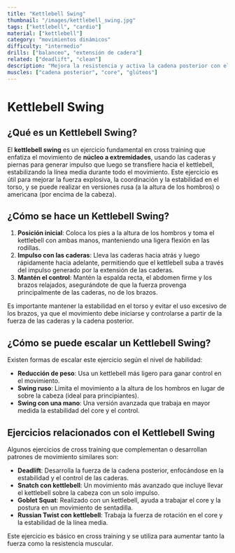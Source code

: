 ```yaml
---
title: "Kettlebell Swing"
thumbnail: "/images/kettlebell_swing.jpg"
tags: ["kettlebell", "cardio"]
material: ["kettlebell"]
category: "movimientos dinámicos"
difficulty: "intermedio"
drills: ["balanceo", "extensión de cadera"]
related: ["deadlift", "clean"]
description: "Mejora la resistencia y activa la cadena posterior con el Kettlebell Swing, un movimiento clásico de cross training de intensidad variable."
muscles: ["cadena posterior", "core", "glúteos"]
---
```


# Kettlebell Swing

## ¿Qué es un Kettlebell Swing?
El **kettlebell swing** es un ejercicio fundamental en cross training que enfatiza el movimiento de **núcleo a extremidades**, usando las caderas y piernas para generar impulso que luego se transfiere hacia el kettlebell, estabilizando la línea media durante todo el movimiento. Este ejercicio es útil para mejorar la fuerza explosiva, la coordinación y la estabilidad en el torso, y se puede realizar en versiones rusa (a la altura de los hombros) o americana (por encima de la cabeza).

## ¿Cómo se hace un Kettlebell Swing?
1. **Posición inicial**: Coloca los pies a la altura de los hombros y toma el kettlebell con ambas manos, manteniendo una ligera flexión en las rodillas.
2. **Impulso con las caderas**: Lleva las caderas hacia atrás y luego rápidamente hacia adelante, permitiendo que el kettlebell suba a través del impulso generado por la extensión de las caderas.
3. **Mantén el control**: Mantén la espalda recta, el abdomen firme y los brazos relajados, asegurándote de que la fuerza provenga principalmente de las caderas, no de los brazos.

Es importante mantener la estabilidad en el torso y evitar el uso excesivo de los brazos, ya que el movimiento debe iniciarse y controlarse a partir de la fuerza de las caderas y la cadena posterior.

<YouTube id="mKDIuUbH94Q" />

## ¿Cómo se puede escalar un Kettlebell Swing?
Existen formas de escalar este ejercicio según el nivel de habilidad:
- **Reducción de peso**: Usa un kettlebell más ligero para ganar control en el movimiento.
- **Swing ruso**: Limita el movimiento a la altura de los hombros en lugar de sobre la cabeza (ideal para principiantes).
- **Swing con una mano**: Una versión avanzada que trabaja en mayor medida la estabilidad del core y el control.


## Ejercicios relacionados con el Kettlebell Swing
Algunos ejercicios de cross training que complementan o desarrollan patrones de movimiento similares son:
- **Deadlift**: Desarrolla la fuerza de la cadena posterior, enfocándose en la estabilidad y el control de las caderas.
- **Snatch con kettlebell**: Un movimiento más avanzado que incluye llevar el kettlebell sobre la cabeza con un solo impulso.
- **Goblet Squat**: Realizado con un kettlebell, ayuda a trabajar el core y la postura en un movimiento de sentadilla.
- **Russian Twist con kettlebell**: Trabaja la fuerza de rotación en el core y la estabilidad de la línea media.

Este ejercicio es básico en cross training y se utiliza para aumentar tanto la fuerza como la resistencia muscular.